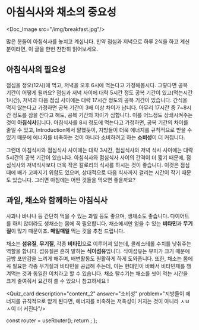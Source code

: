 # 아침식사와 채소의 중요성


<Doc_Image src="/img/breakfast.jpg"/>

많은 분들이 아침식사를 놓치고 계십니다. 만약 점심과 저녁으로 하루 2식을 하고 계신 분이라면, 이 글을 한번 찬찬히 읽어보세요.

## 아침식사의 필요성

점심을 정오(12시)에 먹고, 저녁을 오후 6시에 먹는다고 가정해봅시다. 그렇다면 공복 기간이 어떻게 될까요? 점심과 저녁 사이에 대략 5시간 정도 공복 기간이 있고(먹는시간 1시간), 저녁과 다음 점심 사이에는 대략 17시간 정도의 공복 기간이 있습니다. 간식을 먹지 않는다고 가정하면 공복 기간이 3배 이상 차이가 납니다. 아무리 17시간 중 7~8시간 정도를 잠을 잔다고 해도, 공복 기간의 차이가 심합니다. 이를 어느정도 상쇄시켜주는 것이 **아침식사**입니다. 아침식사를 8시 정도에 먹는다고 가정하면, 공복 기간의 차이를 줄일 수 있고, Introduction에서 말했듯이, 지방들이 더욱 에너지를 규칙적으로 받을 수 있기 때문에 에너지를 비축하는 것이 아니라 소비하려고 하는 **소비성**이 더 커집니다.

그런데 아침식사와 점심식사 사이에는 대략 3시간, 점심식사와 저녁 식사 사이에는 대략 5시간의 공복 기간이 있습니다. 아침식사와 점심식사 사이의 간격이 더 짧기 때문에, 점심식사와 저녁식사보다 더욱 작은 칼로리의 식사를 하시는 것이 좋습니다. 이것은 점심 때에 배가 고파지기 위함도 있으며, 상대적으로 다음 식사까지 걸리는 시간이 작기 때문도 있습니다. 그러면 아침에는 어떤 것들을 먹으면 좋을까요?

## 과일, 채소와 함께하는 아침식사

사과나 바나나 등 간단히 먹을 수 있는 과일 등도 좋으며, 생채소도 좋습니다. 다이어트를 하지 않더라도 생채소는 몸에 꼭 필요합니다. 채소에서만 얻을 수 있는 **비타민**과 **무기질**이 많기 때문이죠. **매일매일** 먹는 것을 추천 드립니다.

채소는 **섬유질**, **무기질**, 각종 **비타민**으로 이루어져 있는데, 콜레스테롤 수치를 낮춰주는 역할을 합니다. 섬유질은 흔히 말하는 **식이섬유**입니다. 식이섬유는 부피가 크기 때문에 금방 포만감을 느끼게 해주며, 배변활동도 원활하게 하게 도와줍니다. 또한, 채소는 몸에 꼭 필요한 각종 무기질과 비타민을 공급해 주는데, 이는 현대인이 바빠서 비타민제를 챙겨먹는 것과 동일한 이치라고 할 수 있습니다. 채소 탈수기는 채소를 씻어 먹는 시간을 크게 줄여줘서 요긴히 쓸 수 있으니 참고하세요 !


<Quiz_card description="content_2" answer="소비성" problem="지방들이 에너지를 규칙적으로 받게 된다면, 에너지를 비축하는 저축성이 커지는 것이 아니라 ㅅㅂㅅ이 더 커진다"/>



  const router = useRouter();
  return <PageKey route={router.pathname} />;
};

<Final />
